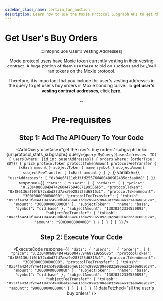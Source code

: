 ```yaml
---
sidebar_class_name: certain_fan_auction
description: Learn how to use the Moxie Protocol Subgraph API to get the user's buy orders.
---
```



# Get User's Buy Orders

<Header useCase="get the user's buy orders" apiName="Moxie Protocol Subgraph" />

:::info[Include User's Vesting Addresses]

Moxie protocol users have Moxie token currently vesting in their vesting contract. A huge portion of them use these to bid on auctions and buy/sell fan tokens on the Moxie protocol.

Therefore, it is important that you include the user's vesting addresses in the query to get user's buy orders in Moxie bonding curve. To **get user's vesting contract addresses**, click [**here**](../vesting/01-get-users-vesting-contract-addresses.mdx).

:::

# Pre-requisites

<Prerequisites apiName="Moxie Protocol Subgraph" />

## Step 1: Add The API Query To Your Code

<AddQuery
  useCase="get the user's buy orders"
  subgraphLink={url.protocol_stats_subgraphs}
  query={`query MyQuery($userAddresses: ID) {
  users(where: {id_in: $userAddresses}) {
    orders(where: {orderType: BUY}) {
      price
      protocolToken
      protocolTokenAmount
      protocolFeeTransfer {
        txHash
        amount
      }
      subjectToken {
        name
        symbol
      }
      subjectAmount
      subjectFeeTransfer {
        txHash
        amount
      }
    }
  }
}`}
  variable={`{
  "userAddresses": [
    "0x04e6f111ebf6fd25576d480480962435dc3aa8d8"
  ]
}`}
  response={`{
  "data": {
    "users": [
      {
        "orders": [
          {
            "price": "0.2304086884847426004769468719955685",
            "protocolToken": "0xf86136afb0fb72cdbd27d7aea9e283725d6815a1",
            "protocolTokenAmount": "3000000000000000",
            "protocolFeeTransfer": {
              "txHash": "0x37fa4243f84e41043c490dbed264e61dd4c9992709e0822a80ea2b2e0e809124",
              "amount": "30000000000000"
            },
            "subjectToken": {
              "name": "base",
              "symbol": "cid:base"
            },
            "subjectAmount": "13020342330530893",
            "subjectFeeTransfer": {
              "txHash": "0x37fa4243f84e41043c490dbed264e61dd4c9992709e0822a80ea2b2e0e809124",
              "amount": "90000000000000"
            }
          }
        ]
      }
    ]
  }
}`}
/>

## Step 2: Execute Your Code

<ExecuteCode
  response={`{
  "data": {
    "users": [
      {
        "orders": [
          {
            "price": "0.2304086884847426004769468719955685",
            "protocolToken": "0xf86136afb0fb72cdbd27d7aea9e283725d6815a1",
            "protocolTokenAmount": "3000000000000000",
            "protocolFeeTransfer": {
              "txHash": "0x37fa4243f84e41043c490dbed264e61dd4c9992709e0822a80ea2b2e0e809124",
              "amount": "30000000000000"
            },
            "subjectToken": {
              "name": "base",
              "symbol": "cid:base"
            },
            "subjectAmount": "13020342330530893",
            "subjectFeeTransfer": {
              "txHash": "0x37fa4243f84e41043c490dbed264e61dd4c9992709e0822a80ea2b2e0e809124",
              "amount": "90000000000000"
            }
          }
        ]
      }
    ]
  }
}`}
  dataFetched="all the user's buy orders"
/>

<DeveloperSupport />
